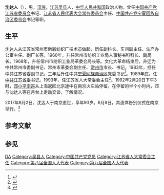 '''沈达人'''（{{bd|1928年|6月|2017年|8月2日|catIdx=S沈}}），男，[[汉族|汉族]]，[[江苏|江苏]][[吴县|吴县]]人，[[中华人民共和国|中华人民共和国]]政治人物。曾任[[中国共产党江苏省委员会|中国共产党江苏省委员会]]书记、[[江苏省人民代表大会常务委员会|江苏省人民代表大会常务委员会]]主任、[[中国共产党宁夏回族自治区委员会|中国共产党宁夏回族自治区委员会]]书记等职。

== 生平 ==
沈达人从江苏省常州市新毅纺织厂技术员做起，历任副科长、车间副主任、生产办公室主任、副厂长等。1960年，升任常州市纺织工业局人事秘书科科长、副局长。1968年，升任常州市纺织工业局革委会局长等。文化大革命结束后，升迁为中共常州市委副书记、常州市革委会副主任、[[常州市|常州市]]市长、书记。1983年，担任中共江苏省委副书记。三年后升任中共[[宁夏回族自治区|宁夏回族自治区]]党委书记<ref>{{cite web| url=http://www.nxtv.cn/class/nxnew/nxvideo/nxtvnews/2008-8/4/n203228889.htm| title=寄语宁夏：沈达人| publisher=宁夏广播电台| accessdate=2011-09-05| deadurl=yes| archiveurl=https://web.archive.org/web/20160605025747/http://www.nxtv.cn/class/nxnew/nxvideo/nxtvnews/2008-8/4/n203228889.htm| archivedate=2016-06-05}}</ref>。1989年底，任[[中共江苏省委|中共江苏省委]]书记。1993年，任江苏省人大常委会主任<ref>{{cite web| url=http://www.changzhou.gov.cn/art/2010/11/4/art_23_133641.html| title=访原中共江苏省委书记沈达人：我是从常州出发的| publisher=常州日报| accessdate=2011-09-05| deadurl=yes| archiveurl=https://archive.is/20120729022234/http://www.changzhou.gov.cn/art/2010/11/4/art_23_133641.html| archivedate=2012-07-29}}</ref>。1992年2月20日下午3时，[[邓小平南巡|邓小平南巡]]从上海返回北京途中在南京火车站停留。在停留的半个小时内，邓与沈达人等在月台上走动交谈，了解情况。

2017年8月2日，沈达人于南京逝世，享年90岁。8月6日，其遗体告别仪式在南京举行。<ref>{{Cite web|title=江苏省委原书记沈达人同志在南京逝世，享年90岁|url=http://www.thepaper.cn/newsDetail_forward_1750612|accessdate=|work=澎湃新闻|archive-date=2017-08-03|archive-url=https://web.archive.org/web/20170803171055/http://www.thepaper.cn/newsDetail_forward_1750612|dead-url=no}}</ref>

== 参考文献 ==
{{reflist}}
== 参见 ==
{{start box}}
{{s-ppo|cpc}}
{{succession box|[[李学智_(1923年)|李学智]]|[[黄璜|黄璜]]|[[中国共产党宁夏回族自治区委员会|中国共产党宁夏回族自治区委员会]]书记|1986年－1989年}}
{{succession box|[[韩培信|韩培信]]|[[陈焕友|陈焕友]]|[[中国共产党江苏省委员会|中国共产党江苏省委员会]]书记|1989年－1993年}}
{{s-par|prc-lpc}}
{{succession box|[[韩培信|韩培信]]|[[陈焕友|陈焕友]]|[[江苏省人民代表大会常务委员会|江苏省人民代表大会常务委员会]]主任|1993年－1998年}}
{{end box}}
{{中华人民共和国宁夏回族自治区正职领导人}}
{{中华人民共和国江苏省正职领导人}}
{{Authority control}}
{{DEFAULTSORT:Shen沈}}
[[Category:沈姓|DA]]
[[Category:吴县人|Category:吴县人]]
[[Category:中国共产党党员|Category:中国共产党党员]]
[[Category:江苏省人大常委会主任|Category:江苏省人大常委会主任]]
[[Category:第八届全国人大代表|Category:第八届全国人大代表]]
[[Category:第九届全国人大代表|Category:第九届全国人大代表]]
